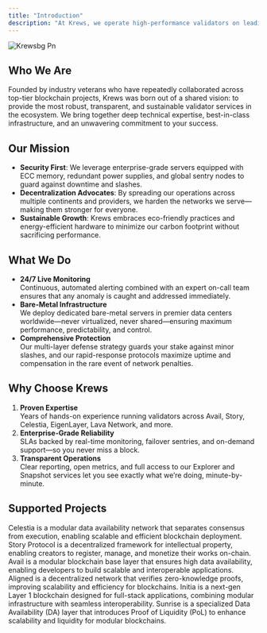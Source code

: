 ```yaml
---
title: "Introduction"
description: "At Krews, we operate high-performance validators on leading Proof-of-Stake networks, delivering rock-solid security, true decentralization, and unshakable network reliability. Our team of seasoned blockchain professionals has joined forces to combine decades of collective experience—making us your go-to partner for staking infrastructure you can count on."
---
```


![Krewsbg Pn](/images/krewsbg.png)

## Who We Are

Founded by industry veterans who have repeatedly collaborated across top-tier blockchain projects, Krews was born out of a shared vision: to provide the most robust, transparent, and sustainable validator services in the ecosystem. We bring together deep technical expertise, best-in-class infrastructure, and an unwavering commitment to your success.

## Our Mission

- **Security First**: We leverage enterprise-grade servers equipped with ECC memory, redundant power supplies, and global sentry nodes to guard against downtime and slashes.
- **Decentralization Advocates**: By spreading our operations across multiple continents and providers, we harden the networks we serve—making them stronger for everyone.
- **Sustainable Growth**: Krews embraces eco-friendly practices and energy-efficient hardware to minimize our carbon footprint without sacrificing performance.

## What We Do

- **24/7 Live Monitoring**\
  Continuous, automated alerting combined with an expert on-call team ensures that any anomaly is caught and addressed immediately.
- **Bare-Metal Infrastructure**\
  We deploy dedicated bare-metal servers in premier data centers worldwide—never virtualized, never shared—ensuring maximum performance, predictability, and control.
- **Comprehensive Protection**\
  Our multi-layer defense strategy guards your stake against minor slashes, and our rapid-response protocols maximize uptime and compensation in the rare event of network penalties.

## Why Choose Krews

1. **Proven Expertise**\
   Years of hands-on experience running validators across Avail, Story, Celestia, EigenLayer, Lava Network, and more.
2. **Enterprise-Grade Reliability**\
   SLAs backed by real-time monitoring, failover sentries, and on-demand support—so you never miss a block.
3. **Transparent Operations**\
   Clear reporting, open metrics, and full access to our Explorer and Snapshot services let you see exactly what we’re doing, minute-by-minute.

## **Supported Projects**

<div className="rounded-card">
<CardGroup cols={2}>
  <Card title="Celestia" icon="https://cloudflare-snapshots.krews.xyz/celestia.png" iconType="solid" href="https://mintlify.com/docs/quickstart">
    Celestia is a modular data availability network that separates consensus from execution, enabling scalable and efficient blockchain deployment.
  </Card>
  <Card title="Story" icon="https://cloudflare-snapshots.krews.xyz/story.png" iconType="solid" href="https://mintlify.com/docs/quickstart">
    Story Protocol is a decentralized framework for intellectual property, enabling creators to register, manage, and monetize their works on-chain.
  </Card>
  <Card title="Avail" icon="https://cloudflare-snapshots.krews.xyz/avail.png" iconType="solid" href="https://mintlify.com/docs/quickstart">
    Avail is a modular blockchain base layer that ensures high data availability, enabling developers to build scalable and interoperable applications.
  </Card>
    <Card title="Aligned" icon="https://cloudflare-snapshots.krews.xyz/aligned.png" iconType="solid" href="https://mintlify.com/docs/quickstart">
    Aligned is a decentralized network that verifies zero-knowledge proofs, improving scalability and efficiency for blockchains.
  </Card>
      <Card title="Initia" icon="https://cloudflare-snapshots.krews.xyz/initia.png" iconType="solid" href="https://mintlify.com/docs/quickstart">
    Initia is a next-gen Layer 1 blockchain designed for full-stack applications, combining modular infrastructure with seamless interoperability.
  </Card>
  <Card title="Sunrise" icon="https://cloudflare-snapshots.krews.xyz/sunrise.png" iconType="solid" href="https://mintlify.com/docs/quickstart">
    Sunrise is a specialized Data Availability (DA) layer that introduces Proof of Liquidity (PoL) to enhance scalability and liquidity for modular blockchains.
  </Card>
</CardGroup>
</div>